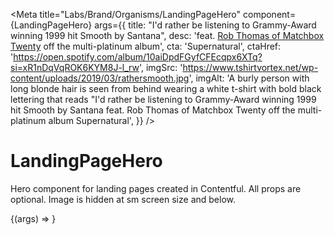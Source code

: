 
<Meta
  title="Labs/Brand/Organisms/LandingPageHero"
  component={LandingPageHero}
  args={{
    title:
      "I'd rather be listening to Grammy-Award winning 1999 hit Smooth by Santana",
    desc:
      'feat. <a href="https://en.wikipedia.org/wiki/Rob_Thomas_(musician)">Rob Thomas of Matchbox Twenty</a> off the multi-platinum album',
    cta: 'Supernatural',
    ctaHref:
      'https://open.spotify.com/album/10aiDpdFGyfCFEcqpx6XTq?si=xR1nDqVqROK6KYM8J-l_rw',
    imgSrc:
      'https://www.tshirtvortex.net/wp-content/uploads/2019/03/rathersmooth.jpg',
    imgAlt:
      'A burly person with long blonde hair is seen from behind wearing a white t-shirt with bold black lettering that reads "I\'d rather be listening to Grammy-Award winning 1999 hit Smooth by Santana feat. Rob Thomas of Matchbox Twenty off the multi-platinum album Supernatural',
  }}
/>

# LandingPageHero

<StoryStatus status="volatile" />

Hero component for landing pages created in Contentful. All props are optional. Image is hidden at sm screen size and below.

<Canvas withSource="open">
  <Story name="LandingPageHero">
    {(args) => <LandingPageHero {...args} />}
  </Story>
</Canvas>

<Props story="LandingPageHero" of={LandingPageHero} />
